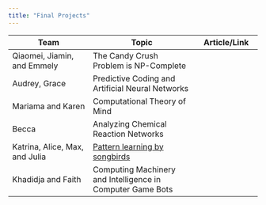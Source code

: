 ```yaml
---
title: "Final Projects"
---
```


| **Team** |  **Topic** | **Article/Link**|
|-------------|-----------------|----------|
| Qiaomei, Jiamin, and Emmely | The Candy Crush Problem is NP-Complete ||
| Audrey, Grace | Predictive Coding and Artificial Neural Networks ||
| Mariama and Karen | Computational Theory of Mind ||
| Becca | Analyzing Chemical Reaction Networks ||
| Katrina, Alice, Max, and Julia | [Pattern learning by songbirds](https://granieri.github.io/songbird-syntax/) ||
| Khadidja and Faith | Computing Machinery and Intelligence in Computer Game Bots ||